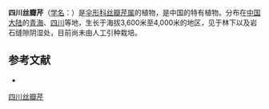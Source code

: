 {{NoteTA|G1=LS}}
{{Speciesbox
| name = 四川丝瓣芹
| status = 
| status_system = 
| image =
| genus = Acronema
| species = sichuanense
| authority = S. L. Liou et Shan
}}

'''四川丝瓣芹'''（[[学名|学名]]：{{lang|la|''Acronema sichuanense''}}）是[[伞形科|伞形科]][[丝瓣芹属|丝瓣芹属]]的植物，是中国的特有植物。分布在[[中国大陆|中国大陆]]的[[青海|青海]]、[[四川|四川]]等地，生长于海拔3,600米至4,000米的地区，见于林下以及岩石缝隙阴湿处，目前尚未由人工引种栽培。

== 参考文献 ==
<div class="references-small">
* {{cite web| url =http://www.bioinfo.cn/db05/KmzwSpecies.php?action=view&id=22672| title =四川丝瓣芹| work =《中国高等植物数据库全库》| publisher =中国科学院微生物研究所| author =昆明植物研究所| accessdate =2009-02-25| deadurl =yes| archiveurl =https://web.archive.org/web/20160305020806/http://www.bioinfo.cn/db05/KmzwSpecies.php?action=view&id=22672| archivedate =2016-03-05}}
</div>
{{Taxonbar|from=Q10924760}}

[[Category:丝瓣芹属|四川丝瓣芹]]


{{Apiales-stub}}